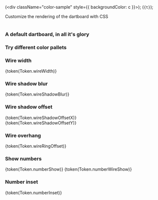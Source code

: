 
  (<div className="color-sample" style={{ backgroundColor: c  }}></div>);
  (<code>{t}</code>);

<Meta title="Components/Dartboard" name="Styles" />

<Title>Styles</Title>
<Subtitle>Customize the rendering of the dartboard with CSS</Subtitle>
<br /><br />

### A default dartboard, in all it's glory
<Canvas of={ThemeStories.Default} />

### Try different color pallets
<Canvas of={ThemeStories.Colors} />

### Wire width
{token(Token.wireWidth)}
<Canvas of={ThemeStories.WireWidth} />

### Wire shadow blur
{token(Token.wireShadowBlur)}
<Canvas of={ThemeStories.WireShadowBlur} />

### Wire shadow offset
{token(Token.wireShadowOffsetX)}<br />
{token(Token.wireShadowOffsetY)}
<Canvas of={ThemeStories.WireShadowOffset} />

### Wire overhang
{token(Token.wireRingOffset)}
<Canvas of={ThemeStories.WireRingOffset} />

### Show numbers
{token(Token.numberShow)}
{token(Token.numberWireShow)}
<Canvas of={ThemeStories.NumberShow} />

### Number inset
{token(Token.numberInset)}
<Canvas of={ThemeStories.NumberInset} />
